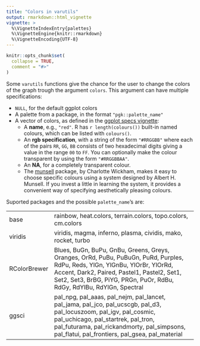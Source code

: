 ```yaml
---
title: "Colors in varutils"
output: rmarkdown::html_vignette
vignette: >
  %\VignetteIndexEntry{palettes}
  %\VignetteEngine{knitr::rmarkdown}
  %\VignetteEncoding{UTF-8}
---
```


```r
knitr::opts_chunk$set(
  collapse = TRUE,
  comment = "#>"
)
```

Some `varutils` functions give the chance for the user to change the colors of the graph trough the argument `colors`. This argument can have multiple specifications:

- `NULL`, for the default ggplot colors
- A palette from a package, in the format `"pgk::palette_name"`
- A vector of colors, as defined in the [ggplot specs vignette](https://cran.r-project.org/web/packages/ggplot2/vignettes/ggplot2-specs.html):
  - A __name__, e.g., `"red"`. R has `r length(colours())` built-in named colours, which can be listed with `colours()`.
  - An __rgb specification__, with a string of the form `"#RRGGBB"` where each of the pairs `RR`, `GG`, `BB` consists of two hexadecimal digits giving a value in the range `00` to `FF`. You can optionally make the colour transparent by using the form `"#RRGGBBAA"`.
  - An __NA__, for a completely transparent colour.
  - The [munsell](https://github.com/cwickham/munsell) package, by Charlotte Wickham, makes it easy to choose specific colours using a system designed by Albert H. Munsell. If you invest a little in learning the system, it provides a convenient way of specifying aesthetically pleasing colours.
  
Suported packages and the possible `palette_name`'s are:

-------------- ---------------------------------------------------------------------------------------------------------------------------------------------------------------------------------------------------------------------------------------------------------
base           rainbow, heat.colors, terrain.colors, topo.colors, cm.colors
viridis        viridis, magma, inferno, plasma, cividis, mako, rocket, turbo
RColorBrewer   Blues, BuGn, BuPu, GnBu, Greens, Greys, Oranges, OrRd, PuBu, PuBuGn, PuRd, Purples, RdPu, Reds, YlGn, YlGnBu, YlOrBr, YlOrRd, Accent, Dark2, Paired, Pastel1, Pastel2, Set1, Set2, Set3, BrBG, PiYG, PRGn, PuOr, RdBu, RdGy, RdYlBu, RdYlGn, Spectral     
ggsci          pal_npg, pal_aaas, pal_nejm, pal_lancet, pal_jama, pal_jco, pal_ucscgb, pal_d3, pal_locuszoom, pal_igv, pal_cosmic, pal_uchicago, pal_startrek, pal_tron, pal_futurama, pal_rickandmorty, pal_simpsons, pal_flatui, pal_frontiers, pal_gsea, pal_material 
-------------- ---------------------------------------------------------------------------------------------------------------------------------------------------------------------------------------------------------------------------------------------------------
